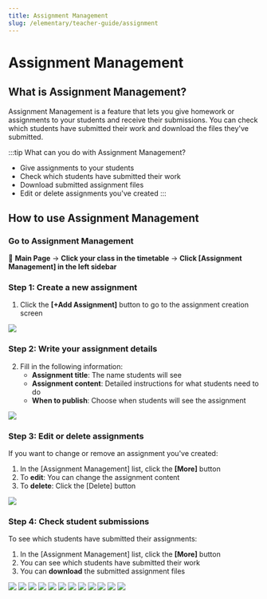 ```yaml
---
title: Assignment Management
slug: /elementary/teacher-guide/assignment
---
```



# Assignment Management

## What is Assignment Management?

Assignment Management is a feature that lets you give homework or assignments to your students and receive their submissions.
You can check which students have submitted their work and download the files they've submitted.

:::tip What can you do with Assignment Management?

- Give assignments to your students
- Check which students have submitted their work
- Download submitted assignment files
- Edit or delete assignments you've created
  :::

## How to use Assignment Management

### Go to Assignment Management

📍 **Main Page** → **Click your class in the timetable** → **Click [Assignment Management] in the left sidebar**

### Step 1: Create a new assignment

1. Click the **[+Add Assignment]** button to go to the assignment creation screen

<Image src="/img/en/elementary/teacher/07-01.jpg" size="lg" />

### Step 2: Write your assignment details

2. Fill in the following information:
   - **Assignment title**: The name students will see
   - **Assignment content**: Detailed instructions for what students need to do
   - **When to publish**: Choose when students will see the assignment

<Image src="/img/en/elementary/teacher/07-02.jpg" size="lg" />

### Step 3: Edit or delete assignments

If you want to change or remove an assignment you've created:

1. In the [Assignment Management] list, click the **[More]** button
2. To **edit**: You can change the assignment content
3. To **delete**: Click the [Delete] button

<Image src="/img/en/elementary/teacher/07-03.jpg" size="lg" />

### Step 4: Check student submissions

To see which students have submitted their assignments:

1. In the [Assignment Management] list, click the **[More]** button
2. You can see which students have submitted their work
3. You can **download** the submitted assignment files

<Image src="/img/en/elementary/teacher/07-04.jpg" size="lg" />

<Image src="/img/kr/elementary/teacher/44-01.png" size="lg" />
<Image src="/img/kr/elementary/teacher/44-02.png" size="lg" />
<Image src="/img/kr/elementary/teacher/44-03.png" size="lg" />
<Image src="/img/kr/elementary/teacher/44-08.png" size="lg" />
<Image src="/img/kr/elementary/teacher/44-09.png" size="lg" />
<Image src="/img/kr/elementary/teacher/44-10.png" size="lg" />
<Image src="/img/kr/elementary/teacher/44-11.png" size="lg" />
<Image src="/img/kr/elementary/teacher/44-04.png" size="lg" />
<Image src="/img/kr/elementary/teacher/44-05.png" size="lg" />
<Image src="/img/kr/elementary/teacher/44-06.png" size="lg" />
<Image src="/img/kr/elementary/teacher/44-07.png" size="lg" />
